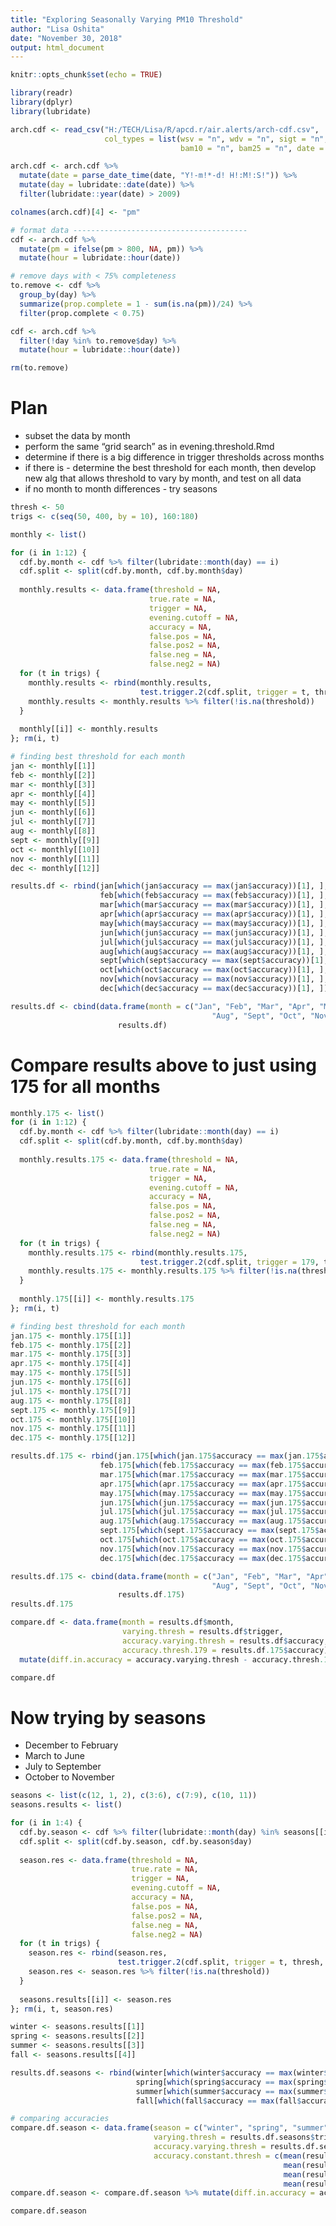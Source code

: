 ```yaml
---
title: "Exploring Seasonally Varying PM10 Threshold"
author: "Lisa Oshita"
date: "November 30, 2018"
output: html_document
---
```


```r
knitr::opts_chunk$set(echo = TRUE)
```

```r
library(readr)
library(dplyr)
library(lubridate)
```

```r
arch.cdf <- read_csv("H:/TECH/Lisa/R/apcd.r/air.alerts/arch-cdf.csv",
                     col_types = list(wsv = "n", wdv = "n", sigt = "n",
                                      bam10 = "n", bam25 = "n", date = "c"))

arch.cdf <- arch.cdf %>%
  mutate(date = parse_date_time(date, "Y!-m!*-d! H!:M!:S!")) %>%
  mutate(day = lubridate::date(date)) %>%
  filter(lubridate::year(date) > 2009)

colnames(arch.cdf)[4] <- "pm"

# format data ---------------------------------------
cdf <- arch.cdf %>%
  mutate(pm = ifelse(pm > 800, NA, pm)) %>%
  mutate(hour = lubridate::hour(date))

# remove days with < 75% completeness
to.remove <- cdf %>%
  group_by(day) %>%
  summarize(prop.complete = 1 - sum(is.na(pm))/24) %>%
  filter(prop.complete < 0.75)

cdf <- arch.cdf %>%
  filter(!day %in% to.remove$day) %>%
  mutate(hour = lubridate::hour(date))

rm(to.remove)
```

# Plan

* subset the data by month
* perform the same "grid search" as in evening.threshold.Rmd
* determine if there is a big difference in trigger thresholds across months
* if there is - determine the best threshold for each month, then develop new alg that allows threshold to vary by month, and test on all data 
* if no month to month differences - try seasons

```r
thresh <- 50
trigs <- c(seq(50, 400, by = 10), 160:180)

monthly <- list()

for (i in 1:12) { 
  cdf.by.month <- cdf %>% filter(lubridate::month(day) == i)
  cdf.split <- split(cdf.by.month, cdf.by.month$day)
  
  monthly.results <- data.frame(threshold = NA, 
                               true.rate = NA,
                               trigger = NA,
                               evening.cutoff = NA,
                               accuracy = NA,
                               false.pos = NA,
                               false.pos2 = NA,
                               false.neg = NA,
                               false.neg2 = NA)
  for (t in trigs) { 
    monthly.results <- rbind(monthly.results, 
                             test.trigger.2(cdf.split, trigger = t, thresh, evening.thresh = 17))
    monthly.results <- monthly.results %>% filter(!is.na(threshold))
  }
  
  monthly[[i]] <- monthly.results
}; rm(i, t)

# finding best threshold for each month
jan <- monthly[[1]]
feb <- monthly[[2]]
mar <- monthly[[3]]
apr <- monthly[[4]]
may <- monthly[[5]]
jun <- monthly[[6]]
jul <- monthly[[7]]
aug <- monthly[[8]]
sept <- monthly[[9]]
oct <- monthly[[10]]
nov <- monthly[[11]]
dec <- monthly[[12]]

results.df <- rbind(jan[which(jan$accuracy == max(jan$accuracy))[1], ],
                    feb[which(feb$accuracy == max(feb$accuracy))[1], ],
                    mar[which(mar$accuracy == max(mar$accuracy))[1], ],
                    apr[which(apr$accuracy == max(apr$accuracy))[1], ],
                    may[which(may$accuracy == max(may$accuracy))[1], ],
                    jun[which(jun$accuracy == max(jun$accuracy))[1], ],
                    jul[which(jul$accuracy == max(jul$accuracy))[1], ],
                    aug[which(aug$accuracy == max(aug$accuracy))[1], ],
                    sept[which(sept$accuracy == max(sept$accuracy))[1], ],
                    oct[which(oct$accuracy == max(oct$accuracy))[1], ],
                    nov[which(nov$accuracy == max(nov$accuracy))[1], ],
                    dec[which(dec$accuracy == max(dec$accuracy))[1], ])

results.df <- cbind(data.frame(month = c("Jan", "Feb", "Mar", "Apr", "May", "Jun", "Jul",
                                             "Aug", "Sept", "Oct", "Nov", "Dec")),
                        results.df)
```

# Compare results above to just using 175 for all months

```r
monthly.175 <- list()
for (i in 1:12) { 
  cdf.by.month <- cdf %>% filter(lubridate::month(day) == i)
  cdf.split <- split(cdf.by.month, cdf.by.month$day)
  
  monthly.results.175 <- data.frame(threshold = NA, 
                               true.rate = NA,
                               trigger = NA,
                               evening.cutoff = NA,
                               accuracy = NA,
                               false.pos = NA,
                               false.pos2 = NA,
                               false.neg = NA,
                               false.neg2 = NA)
  for (t in trigs) { 
    monthly.results.175 <- rbind(monthly.results.175, 
                             test.trigger.2(cdf.split, trigger = 179, thresh, evening.thresh = 17))
    monthly.results.175 <- monthly.results.175 %>% filter(!is.na(threshold))
  }
  
  monthly.175[[i]] <- monthly.results.175
}; rm(i, t)

# finding best threshold for each month
jan.175 <- monthly.175[[1]]
feb.175 <- monthly.175[[2]]
mar.175 <- monthly.175[[3]]
apr.175 <- monthly.175[[4]]
may.175 <- monthly.175[[5]]
jun.175 <- monthly.175[[6]]
jul.175 <- monthly.175[[7]]
aug.175 <- monthly.175[[8]]
sept.175 <- monthly.175[[9]]
oct.175 <- monthly.175[[10]]
nov.175 <- monthly.175[[11]]
dec.175 <- monthly.175[[12]]

results.df.175 <- rbind(jan.175[which(jan.175$accuracy == max(jan.175$accuracy))[1], ],
                    feb.175[which(feb.175$accuracy == max(feb.175$accuracy))[1], ],
                    mar.175[which(mar.175$accuracy == max(mar.175$accuracy))[1], ],
                    apr.175[which(apr.175$accuracy == max(apr.175$accuracy))[1], ],
                    may.175[which(may.175$accuracy == max(may.175$accuracy))[1], ],
                    jun.175[which(jun.175$accuracy == max(jun.175$accuracy))[1], ],
                    jul.175[which(jul.175$accuracy == max(jul.175$accuracy))[1], ],
                    aug.175[which(aug.175$accuracy == max(aug.175$accuracy))[1], ],
                    sept.175[which(sept.175$accuracy == max(sept.175$accuracy))[1], ],
                    oct.175[which(oct.175$accuracy == max(oct.175$accuracy))[1], ],
                    nov.175[which(nov.175$accuracy == max(nov.175$accuracy))[1], ],
                    dec.175[which(dec.175$accuracy == max(dec.175$accuracy))[1], ])

results.df.175 <- cbind(data.frame(month = c("Jan", "Feb", "Mar", "Apr", "May", "Jun", "Jul",
                                             "Aug", "Sept", "Oct", "Nov", "Dec")),
                        results.df.175)
results.df.175
```

```r
compare.df <- data.frame(month = results.df$month, 
                         varying.thresh = results.df$trigger,
                         accuracy.varying.thresh = results.df$accuracy,
                         accuracy.thresh.179 = results.df.175$accuracy) %>%
  mutate(diff.in.accuracy = accuracy.varying.thresh - accuracy.thresh.179)

compare.df
```

# Now trying by seasons

* December to February
* March to June
* July to September
* October to November

```r
seasons <- list(c(12, 1, 2), c(3:6), c(7:9), c(10, 11))
seasons.results <- list()

for (i in 1:4) { 
  cdf.by.season <- cdf %>% filter(lubridate::month(day) %in% seasons[[i]])
  cdf.split <- split(cdf.by.season, cdf.by.season$day)
  
  season.res <- data.frame(threshold = NA, 
                           true.rate = NA,
                           trigger = NA,
                           evening.cutoff = NA,
                           accuracy = NA,
                           false.pos = NA,
                           false.pos2 = NA,
                           false.neg = NA,
                           false.neg2 = NA)
  for (t in trigs) { 
    season.res <- rbind(season.res, 
                        test.trigger.2(cdf.split, trigger = t, thresh, evening.thresh = 17))
    season.res <- season.res %>% filter(!is.na(threshold))
  }
  
  seasons.results[[i]] <- season.res
}; rm(i, t, season.res)

winter <- seasons.results[[1]]
spring <- seasons.results[[2]]
summer <- seasons.results[[3]]
fall <- seasons.results[[4]]

results.df.seasons <- rbind(winter[which(winter$accuracy == max(winter$accuracy))[1], ],
                            spring[which(spring$accuracy == max(spring$accuracy))[1], ],
                            summer[which(summer$accuracy == max(summer$accuracy))[1], ],
                            fall[which(fall$accuracy == max(fall$accuracy))[1], ])

# comparing accuracies
compare.df.season <- data.frame(season = c("winter", "spring", "summer", "fall"),
                                varying.thresh = results.df.seasons$trigger,
                                accuracy.varying.thresh = results.df.seasons$accuracy,
                                accuracy.constant.thresh = c(mean(results.df.175$accuracy[c(1, 2, 12)]),
                                                             mean(results.df.175$accuracy[c(3, 4, 5, 6)]),
                                                             mean(results.df.175$accuracy[c(7, 8, 9)]),
                                                             mean(results.df.175$accuracy[c(10, 11)]))) 
compare.df.season <- compare.df.season %>% mutate(diff.in.accuracy = accuracy.varying.thresh - accuracy.constant.thresh)
```

```r
compare.df.season
```

```r

```












